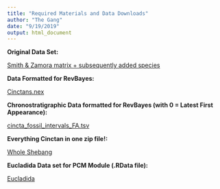 ```yaml
---
title: "Required Materials and Data Downloads"
author: "The Gang"
date: "9/19/2019"
output: html_document
---
```


**Original Data Set:**

[Smith & Zamora matrix + subsequently added species](https://github.com/dwbapst/PaleoSoc_phylo_short_course_2019/blob/master/data/Cincta_Smith_&_Zamora_2009.nex?raw=false)

**Data Formatted for RevBayes:**

[Cinctans.nex](https://github.com/dwbapst/PaleoSoc_phylo_short_course_2019/blob/master/data/Cinctans.nex?raw=false)

**Chronostratigraphic Data formatted for RevBayes (with 0 = Latest First Appearance):**

[cincta_fossil_intervals_FA.tsv](https://github.com/dwbapst/PaleoSoc_phylo_short_course_2019/blob/master/data/cincta_fossil_intervals_FA.tsv?raw=false)

**Everything Cinctan in one zip file!:**

[Whole Shebang](https://github.com/dwbapst/PaleoSoc_phylo_short_course_2019/blob/master/data.zip)

**Eucladida Data set for PCM Module (.RData file):**

[Eucladida](https://github.com/dwbapst/PaleoSoc_phylo_short_course_2019/blob/master/data/Eucladida_Inputs.RData)
